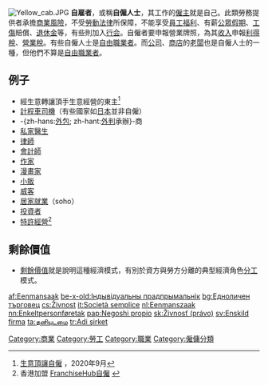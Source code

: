 [[File:Yellow_cab.JPG|thumb]]
'''自雇者'''，或稱'''自僱人士'''，其工作的[[僱主|僱主]]就是自己。此類勞務提供者承擔[[商業風險|商業風險]]，不受[[勞動法|勞動法律]]所保障，不能享受[[員工福利|員工福利]]、有薪[[公眾假期|公眾假期]]、[[工傷|工傷]]賠償、[[退休金|退休金]]等，有些則加入[[同業公會|行会]]。自僱者要申報營業牌照，為其[[收入|收入]]申報[[利得稅|利得稅]]、[[營業稅|營業稅]]。有些自僱人士是[[自由職業者|自由職業者]]。而[[公司|公司]]、[[商店|商店]]的[[僱主|老闆]]也是自僱人士的一種，但他們不算是[[自由職業者|自由職業者]]。

==例子==
* 經生意轉讓頂手生意經營的東主<ref>[https://hongkongstartup.com.hk/zh/buy-business-notice/guidelines 生意頂讓自僱] {{Wayback|url=https://hongkongstartup.com.hk/zh/buy-business-notice/guidelines |date=20201014025543 }}，2020年9月</ref>
* [[計程車|計程車]][[司機|司機]]（有些國家如[[日本|日本]]並非自僱）
* -{zh-hans:[[外包|外包]]; zh-hant:[[外判|外判]]承辦}-商
* [[醫生|私家醫生]]
* [[律師|律師]]
* [[會計師|會計師]]
* [[作家|作家]]
* [[漫畫家|漫畫家]]
* [[小販|小販]]
* [[威客|威客]]
* [[居家就業|居家就業]]（soho）
* [[投資者|投資者]]
* [[:加盟連鎖|特許經營]]<ref>香港加盟 [http://www.franchisehub.com.hk FranchiseHub自僱] {{Wayback|url=http://www.franchisehub.com.hk/ |date=20210423125330 }}</ref>

==剩餘價值==
*[[剩餘價值|剩餘價值]]就是說明這種經濟模式，有別於資方與勞方分離的典型經濟角色[[分工|分工]]模式。

{{就業}}

[[Category:商業|Category:商業]]
[[Category:勞工|Category:勞工]]
[[Category:職業|Category:職業]]
[[Category:僱傭分類|Category:僱傭分類]]

[[af:Eenmansaak|af:Eenmansaak]]
[[be-x-old:Індывідуальны_прадпрымальнік|be-x-old:Індывідуальны прадпрымальнік]]
[[bg:Едноличен_търговец|bg:Едноличен търговец]]
[[cs:Živnost|cs:Živnost]]
[[it:Società_semplice|it:Società semplice]]
[[nl:Eenmanszaak|nl:Eenmanszaak]]
[[nn:Enkeltpersonføretak|nn:Enkeltpersonføretak]]
[[pap:Negoshi_propio|pap:Negoshi propio]]
[[sk:Živnosť_(právo)|sk:Živnosť (právo)]]
[[sv:Enskild_firma|sv:Enskild firma]]
[[ta:தனியுடமை|ta:தனியுடமை]]
[[tr:Adi_şirket|tr:Adi şirket]]